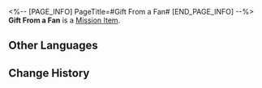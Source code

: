 <%-- [PAGE_INFO]
PageTitle=#Gift From a Fan#
[END_PAGE_INFO] --%>
{{Item Infobox
|id          = 140355
|image       = Item Gift From a Fan.png
|type        = Mission Item
|invCategory = Missions
|rarity      = 3
|effect      = 
|description = Gifts sent by Guinaifen's enthusiastic, stalking fan.
}}
{{Description|''"Little Gui, you're really cool. I like you even more now!"''}}
'''Gift From a Fan''' is a [[Mission Item]].

==Other Languages==
{{Other Languages
|en   = Gift From a Fan
|zhs  = 粉丝寄来的礼物
|zht  = 粉絲寄來的禮物
|ja   = フォロワーからのプレゼント
|ko   = 팔로워가 보낸 선물
|es   = Regalo de una seguidora
|fr   = Cadeau d'un abonné
|ru   = Подарок от поклонницы
|th   = ของขวัญจากแฟนคลับ
|vi   = Quà Từ Người Hâm Mộ
|de   = Geschenk von einem Fan
|id   = Hadiah dari Penggemar
|pt   = Presente de uma Fã
}}

==Change History==
{{Change History|2.0}}